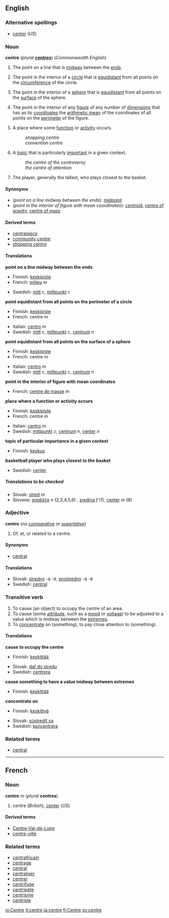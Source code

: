 ==English==
===Alternative  spellings===
*[[center]] (''US'')

===Noun===
'''centre''' (''plural'' '''[[centres]]''') (''Commonwealth English'')

#{{geometry}} The point on a line that is [[midway]] between the [[end]]s.
#{{geometry}} The point in the interior of a [[circle]] that is [[equidistant]] from all points on the [[circumference]] of the circle.
#{{geometry}} The point in the interior of a [[sphere]] that is [[equidistant]] from all points on the [[surface]] of the sphere.
#{{geometry}} The point in the interior of any [[figure]] of any number of [[dimension]]s that has as its [[coordinates]] the [[arithmetic mean]] of the coordinates of all points on the [[perimeter]] of the figure.
# A place where some [[function]] or [[activity]] occurs.
#:''shopping centre''
#:''convention centre''
# A [[topic]] that is particularly [[important]] in a given context.
#:''the centre of the controversy''
#:''the centre of attention''
#{{basketball}} The player, generally the tallest, who plays closest to the basket.

====Synonyms====
*(''point on a line midway between the ends''): [[midpoint]]
*(''point in the interior of figure with mean coordinates''): [[centroid]], [[centre of gravity]], [[centre of mass]]

====Derived terms====
*[[centrepiece]]
*[[community centre]]
*[[shopping centre]]

==== Translations ====

'''point on a line midway between the ends'''
{{top}}
*Finnish: [[keskipiste]]
*French: [[milieu]] ''m''
{{mid}}
*Swedish: [[mitt]] ''c'', [[mittpunkt]] ''c''
{{bottom}}

'''point equidistant from all points on the perimeter of a circle'''
{{top}}
*Finnish: [[keskipiste]]
*French: centre ''m''
{{mid}}
*Italian: [[centro]] ''m''
*Swedish: [[mitt]] ''c'', [[mittpunkt]] ''c'', [[centrum]] ''n''
{{bottom}}

'''point equidistant from all points on the surface of a sphere'''
{{top}}
*Finnish: [[keskipiste]]
*French: centre ''m''
{{mid}}
*Italian: [[centro]] ''m''
*Swedish: [[mitt]] ''c'', [[mittpunkt]] ''c'', [[centrum]] ''n''
{{bottom}}

'''point in the interior of figure with mean coordinates'''
{{top}}
*French: [[centre de masse]] ''m''
{{mid}}
{{bottom}}

'''place where a function or activity occurs'''
{{top}}
*Finnish: [[keskipiste]]
*French: centre ''m''
{{mid}}
*Italian: [[centro]] ''m''
*Swedish: [[mittpunkt]] ''c'', [[centrum]] ''n'', [[center]] ''n''
{{bottom}}

'''topic of particular importance in a given context'''
{{top}}
*Finnish: [[keskus]]
{{mid}}
{{bottom}}

'''basketball player who plays closest to the basket'''
{{top}}
{{mid}}
*Swedish: [[center#Swedish|center]]
{{bottom}}

=====Translations to be checked=====
<!--Remove this section once all of the translations below have been moved into the tables above.-->
{{checktrans}}

*Slovak: [[stred]] ''m''
*Slovene: [[središče]] ''n'' (2,3,4,5,6) , [[sredina]] ''f'' (1), [[center]] ''m'' (8)

=== Adjective ===
'''centre''' (''no [[comparative]] or [[superlative]]'')

#Of, at, or related to a centre.

====Synonyms====
*[[central]]

==== Translations ====
*Slovak: [[stredný]] -á -é, [[prostredný]] -á -é
*Swedish: [[central#Swedish|central]]

===Transitive verb===
{{en-infl-reg-other-e|centr|e||}}

#To cause (an object) to occupy the centre of an area.
#To cause (some [[attribute]], such as a [[mood]] or [[voltage]]) to be adjusted to a value which is midway between the [[extreme]]s.
#To [[concentrate]] on (something), to pay close attention to (something).

==== Translations ====

'''cause to occupy the centre'''
{{top}}
*Finnish: [[keskittää]]
{{mid}}
*Slovak: [[dať do stredu]]
*Swedish: [[centrera]]
{{bottom}}

'''cause something to have a value midway between extremes'''
{{top}}
*Finnish: [[keskittää]]
{{mid}}
{{bottom}}

'''concentrate on'''
{{top}}
*Finnish: [[keskittyä]]
{{mid}}
*Slovak: [[sústrediť sa]]
*Swedish: [[koncentrera]]
{{bottom}}

===Related terms===
*[[central]]

----
==French==
===Noun===
'''centre''' ''m'' (''plural'' '''centres''')

#centre (''British''), [[center]] (''US'')

====Derived terms====
*[[Centre-Val-de-Loire]]
*[[centre-ville]]

===Related terms===
*[[centrafricain]]
*[[centrage]]
*[[central#French|central]]
*[[centraliser]]
*[[centrer]]
*[[centrifuge]]
*[[centripète]]
*[[centrisme]]
*[[centriste]]

[[io:Centre]]
[[it:centre]]
[[ja:centre]]
[[fi:Centre]]
[[sv:centre]]